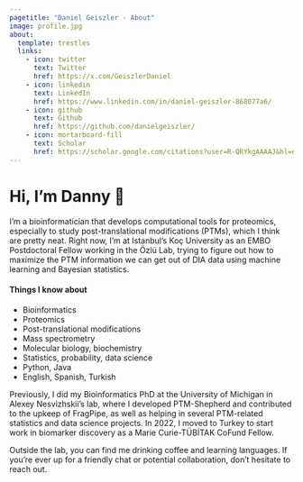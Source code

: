 ```yaml
---
pagetitle: "Daniel Geiszler - About"
image: profile.jpg
about:
  template: trestles
  links:
    - icon: twitter
      text: Twitter
      href: https://x.com/GeiszlerDaniel
    - icon: linkedin
      text: LinkedIn
      href: https://www.linkedin.com/in/daniel-geiszler-868077a6/
    - icon: github
      text: Github
      href: https://github.com/danielgeiszler/
    - icon: mortarboard-fill
      text: Scholar
      href: https://scholar.google.com/citations?user=R-QRYkgAAAAJ&hl=en
---
```


# Hi, I'm Danny 🧬

I’m a bioinformatician that develops computational tools for proteomics, especially to study post-translational modifications (PTMs), which I think are pretty neat. Right now, I’m at Istanbul’s Koç University as an EMBO Postdoctoral Fellow working in the Özlü Lab, trying to figure out how to maximize the PTM information we can get out of DIA data using machine learning and Bayesian statistics.

#### Things I know about
* Bioinformatics
* Proteomics
* Post-translational modifications
* Mass spectrometry
* Molecular biology, biochemistry
* Statistics, probability, data science
* Python, Java
* English, Spanish, Turkish

Previously, I did my Bioinformatics PhD at the University of Michigan in Alexey Nesvizhskii’s lab, where I developed PTM-Shepherd and contributed to the upkeep of FragPipe, as well as helping in several PTM-related statistics and data science projects. In 2022, I moved to Turkey to start work in biomarker discovery as a Marie Curie-TÜBİTAK CoFund Fellow.

Outside the lab, you can find me drinking coffee and learning languages. If you're ever up for a friendly chat or potential collaboration, don't hesitate to reach out.
